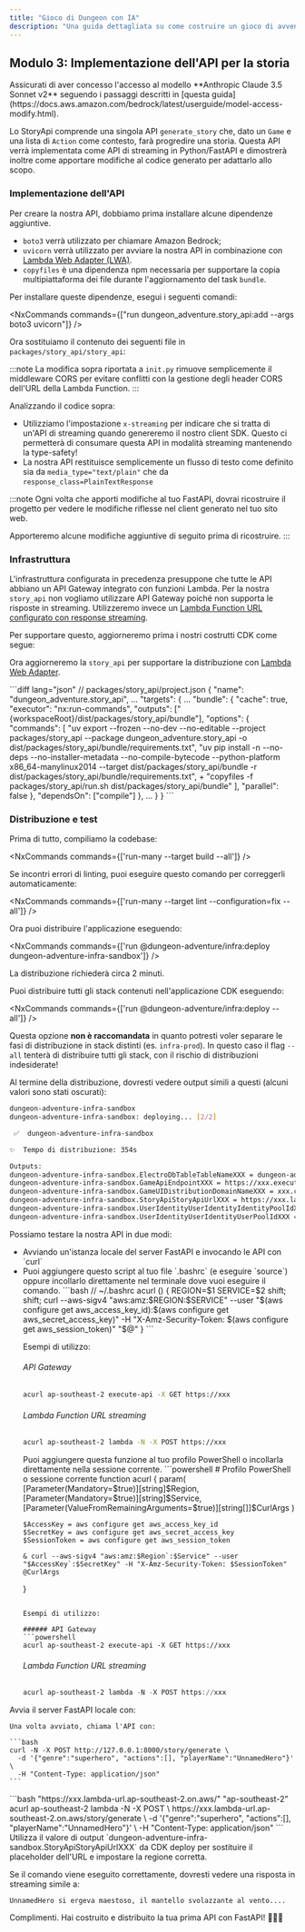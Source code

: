 ```yaml
---
title: "Gioco di Dungeon con IA"
description: "Una guida dettagliata su come costruire un gioco di avventura dungeon alimentato da IA utilizzando il plugin @aws/nx-plugin."
---
```






## Modulo 3: Implementazione dell'API per la storia

<Aside type="caution">
Assicurati di aver concesso l'accesso al modello **Anthropic Claude 3.5 Sonnet v2** seguendo i passaggi descritti in [questa guida](https://docs.aws.amazon.com/bedrock/latest/userguide/model-access-modify.html).
</Aside>

Lo StoryApi comprende una singola API `generate_story` che, dato un `Game` e una lista di `Action` come contesto, farà progredire una storia. Questa API verrà implementata come API di streaming in Python/FastAPI e dimostrerà inoltre come apportare modifiche al codice generato per adattarlo allo scopo.

### Implementazione dell'API

Per creare la nostra API, dobbiamo prima installare alcune dipendenze aggiuntive.

- `boto3` verrà utilizzato per chiamare Amazon Bedrock;
- `uvicorn` verrà utilizzato per avviare la nostra API in combinazione con [Lambda Web Adapter (LWA)](https://github.com/awslabs/aws-lambda-web-adapter).
- `copyfiles` è una dipendenza npm necessaria per supportare la copia multipiattaforma dei file durante l'aggiornamento del task `bundle`.

Per installare queste dipendenze, esegui i seguenti comandi:

<NxCommands commands={["run dungeon_adventure.story_api:add --args boto3 uvicorn"]} />
<InstallCommand pkg="copyfiles" dev />

Ora sostituiamo il contenuto dei seguenti file in `packages/story_api/story_api`:

<Tabs>
<TabItem label="main.py">
<E2ECode path="dungeon-adventure/3/main.py.template" lang="python" />
</TabItem>
<TabItem label="init.py">
<E2ECode path="dungeon-adventure/3/init.py.template" lang="python" />

:::note
La modifica sopra riportata a `init.py` rimuove semplicemente il middleware CORS per evitare conflitti con la gestione degli header CORS dell'URL della Lambda Function.
:::

</TabItem>
</Tabs>

Analizzando il codice sopra:

- Utilizziamo l'impostazione `x-streaming` per indicare che si tratta di un'API di streaming quando genereremo il nostro client SDK. Questo ci permetterà di consumare questa API in modalità streaming mantenendo la type-safety!
- La nostra API restituisce semplicemente un flusso di testo come definito sia da `media_type="text/plain"` che da `response_class=PlainTextResponse`

:::note
Ogni volta che apporti modifiche al tuo FastAPI, dovrai ricostruire il progetto per vedere le modifiche riflesse nel client generato nel tuo sito web.

Apporteremo alcune modifiche aggiuntive di seguito prima di ricostruire.
:::

### Infrastruttura

L'<Link path="get_started/tutorials/dungeon-game/1#game-ui-infrastructure">infrastruttura configurata in precedenza</Link> presuppone che tutte le API abbiano un API Gateway integrato con funzioni Lambda. Per la nostra `story_api` non vogliamo utilizzare API Gateway poiché non supporta le risposte in streaming. Utilizzeremo invece un [Lambda Function URL configurato con response streaming](https://docs.aws.amazon.com/lambda/latest/dg/configuration-response-streaming.html).

Per supportare questo, aggiorneremo prima i nostri costrutti CDK come segue:

<Tabs>
<TabItem label="story-api.ts">
<E2ECode path="dungeon-adventure/3/story-api.ts.template" lang="typescript" />
</TabItem>
<TabItem label="application-stack.ts">
<E2EDiff before="dungeon-adventure/2/stacks/application-stack.ts.template" after="dungeon-adventure/3/application-stack.ts.template" lang="typescript" />
</TabItem>
</Tabs>

Ora aggiorneremo la `story_api` per supportare la distribuzione con [Lambda Web Adapter](https://github.com/awslabs/aws-lambda-web-adapter).

<Tabs>
<TabItem label="run.sh">
<E2ECode path="dungeon-adventure/3/run.sh.template" lang="bash" />
</TabItem>
<TabItem label="project.json">
```diff lang="json"
// packages/story_api/project.json
{
  "name": "dungeon_adventure.story_api",
  ...
  "targets": {
    ...
    "bundle": {
      "cache": true,
      "executor": "nx:run-commands",
      "outputs": ["{workspaceRoot}/dist/packages/story_api/bundle"],
      "options": {
        "commands": [
          "uv export --frozen --no-dev --no-editable --project packages/story_api --package dungeon_adventure.story_api -o dist/packages/story_api/bundle/requirements.txt",
          "uv pip install -n --no-deps --no-installer-metadata --no-compile-bytecode --python-platform x86_64-manylinux2014 --target dist/packages/story_api/bundle -r dist/packages/story_api/bundle/requirements.txt",
+          "copyfiles -f packages/story_api/run.sh dist/packages/story_api/bundle"
        ],
        "parallel": false
      },
      "dependsOn": ["compile"]
    },
    ...
  }
}
```
</TabItem>
</Tabs>

### Distribuzione e test

Prima di tutto, compiliamo la codebase:

<NxCommands commands={['run-many --target build --all']} />

<Aside type="tip">
Se incontri errori di linting, puoi eseguire questo comando per correggerli automaticamente:

<NxCommands commands={['run-many --target lint --configuration=fix --all']} />
</Aside>

Ora puoi distribuire l'applicazione eseguendo:

<NxCommands commands={['run @dungeon-adventure/infra:deploy dungeon-adventure-infra-sandbox']} />

La distribuzione richiederà circa 2 minuti.

<Drawer title="Comando di distribuzione" trigger="Puoi anche distribuire tutti gli stack contemporaneamente. Clicca qui per maggiori dettagli.">

Puoi distribuire tutti gli stack contenuti nell'applicazione CDK eseguendo:

<NxCommands commands={['run @dungeon-adventure/infra:deploy --all']} />

Questa opzione **non è raccomandata** in quanto potresti voler separare le fasi di distribuzione in stack distinti (es. `infra-prod`). In questo caso il flag `--all` tenterà di distribuire tutti gli stack, con il rischio di distribuzioni indesiderate!

</Drawer>

Al termine della distribuzione, dovresti vedere output simili a questi (alcuni valori sono stati oscurati):

```bash
dungeon-adventure-infra-sandbox
dungeon-adventure-infra-sandbox: deploying... [2/2]

 ✅  dungeon-adventure-infra-sandbox

✨  Tempo di distribuzione: 354s

Outputs:
dungeon-adventure-infra-sandbox.ElectroDbTableTableNameXXX = dungeon-adventure-infra-sandbox-ElectroDbTableXXX-YYY
dungeon-adventure-infra-sandbox.GameApiEndpointXXX = https://xxx.execute-api.region.amazonaws.com/prod/
dungeon-adventure-infra-sandbox.GameUIDistributionDomainNameXXX = xxx.cloudfront.net
dungeon-adventure-infra-sandbox.StoryApiStoryApiUrlXXX = https://xxx.lambda-url.ap-southeast-2.on.aws/
dungeon-adventure-infra-sandbox.UserIdentityUserIdentityIdentityPoolIdXXX = region:xxx
dungeon-adventure-infra-sandbox.UserIdentityUserIdentityUserPoolIdXXX = region_xxx
```

Possiamo testare la nostra API in due modi:
<ul>
<li>Avviando un'istanza locale del server FastAPI e invocando le API con `curl`</li>
<li>
<Drawer title="Curl con Sigv4 abilitato" trigger="Chiamare l'API distribuita usando curl con autenticazione sigv4">

<Tabs>
  <TabItem label="Bash/Linux/macOS">
Puoi aggiungere questo script al tuo file `.bashrc` (e eseguire `source`) oppure incollarlo direttamente nel terminale dove vuoi eseguire il comando.
```bash
// ~/.bashrc
acurl () {
    REGION=$1
    SERVICE=$2
    shift; shift;
    curl --aws-sigv4 "aws:amz:$REGION:$SERVICE" --user "$(aws configure get aws_access_key_id):$(aws configure get aws_secret_access_key)" -H "X-Amz-Security-Token: $(aws configure get aws_session_token)" "$@"
}
```

Esempi di utilizzo:

###### API Gateway
```bash
acurl ap-southeast-2 execute-api -X GET https://xxx
```

###### Lambda Function URL streaming
```bash
acurl ap-southeast-2 lambda -N -X POST https://xxx
```
  </TabItem>
  <TabItem label="Windows PowerShell">
Puoi aggiungere questa funzione al tuo profilo PowerShell o incollarla direttamente nella sessione corrente.
```powershell
# Profilo PowerShell o sessione corrente
function acurl {
    param(
        [Parameter(Mandatory=$true)][string]$Region,
        [Parameter(Mandatory=$true)][string]$Service,
        [Parameter(ValueFromRemainingArguments=$true)][string[]]$CurlArgs
    )

    $AccessKey = aws configure get aws_access_key_id
    $SecretKey = aws configure get aws_secret_access_key
    $SessionToken = aws configure get aws_session_token

    & curl --aws-sigv4 "aws:amz:$Region`:$Service" --user "$AccessKey`:$SecretKey" -H "X-Amz-Security-Token: $SessionToken" @CurlArgs
}
```

Esempi di utilizzo:

###### API Gateway
```powershell
acurl ap-southeast-2 execute-api -X GET https://xxx
```

###### Lambda Function URL streaming
```powershell
acurl ap-southeast-2 lambda -N -X POST https://xxx
```
  </TabItem>
</Tabs>

</Drawer>
</li>
</ul>

<Tabs>
  <TabItem label="Locale">
  Avvia il server FastAPI locale con:
    <NxCommands commands={["run dungeon_adventure.story_api:serve"]} />

    Una volta avviato, chiama l'API con:

    ```bash
    curl -N -X POST http://127.0.0.1:8000/story/generate \
      -d '{"genre":"superhero", "actions":[], "playerName":"UnnamedHero"}' \
      -H "Content-Type: application/json"
    ```
  </TabItem>
  <TabItem label="Distribuita">
```bash "https://xxx.lambda-url.ap-southeast-2.on.aws/" "ap-southeast-2"
acurl ap-southeast-2 lambda -N -X POST \
  https://xxx.lambda-url.ap-southeast-2.on.aws/story/generate \
  -d '{"genre":"superhero", "actions":[], "playerName":"UnnamedHero"}' \
  -H "Content-Type: application/json"
```
    <Aside type="caution">
    Utilizza il valore di output `dungeon-adventure-infra-sandbox.StoryApiStoryApiUrlXXX` da CDK deploy per sostituire il placeholder dell'URL e impostare la regione corretta.
    </Aside>
  </TabItem>
</Tabs>

Se il comando viene eseguito correttamente, dovresti vedere una risposta in streaming simile a:

```
UnnamedHero si ergeva maestoso, il mantello svolazzante al vento....
```

Complimenti. Hai costruito e distribuito la tua prima API con FastAPI! 🎉🎉🎉